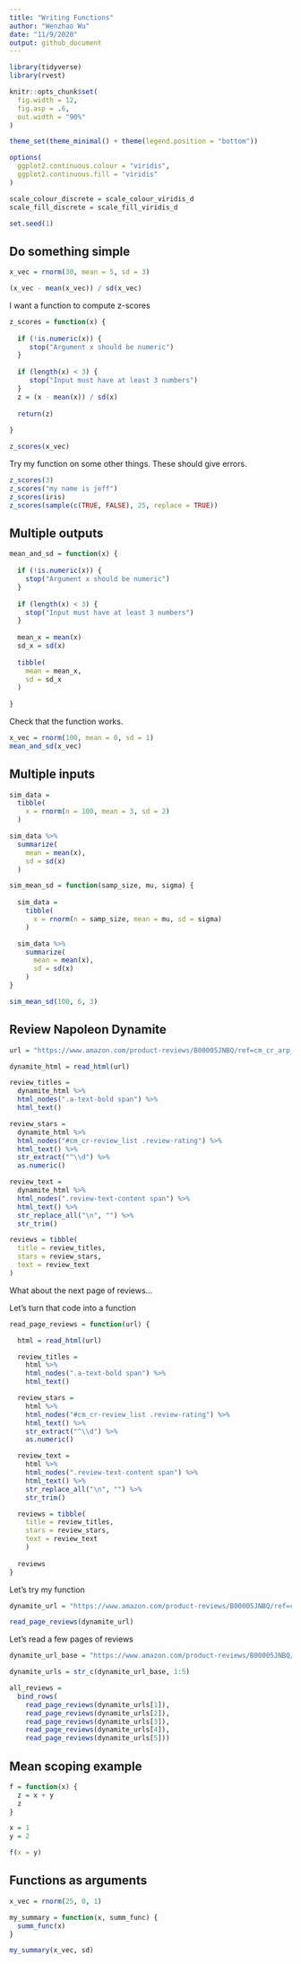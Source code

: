 ```yaml
---
title: "Writing Functions"
author: "Wenzhao Wu"
date: "11/9/2020"
output: github_document
---
```


```r
library(tidyverse)
library(rvest)

knitr::opts_chunk$set(
  fig.width = 12,
  fig.asp = .6,
  out.width = "90%"
)

theme_set(theme_minimal() + theme(legend.position = "bottom"))

options(
  ggplot2.continuous.colour = "viridis",
  ggplot2.continuous.fill = "viridis"
)

scale_colour_discrete = scale_colour_viridis_d
scale_fill_discrete = scale_fill_viridis_d

set.seed(1)
```

## Do something simple

```r
x_vec = rnorm(30, mean = 5, sd = 3)

(x_vec - mean(x_vec)) / sd(x_vec)
```

I want a function to compute z-scores

```r
z_scores = function(x) {
        
  if (!is.numeric(x)) {
     stop("Argument x should be numeric")      
  }        
  
  if (length(x) < 3) {
     stop("Input must have at least 3 numbers")
  }     
  z = (x - mean(x)) / sd(x)
  
  return(z)
              
}

z_scores(x_vec)
```

Try my function on some other things. These should give errors.

```r
z_scores(3)
z_scores("my name is jeff")
z_scores(iris)
z_scores(sample(c(TRUE, FALSE), 25, replace = TRUE))
```

## Multiple outputs

```r
mean_and_sd = function(x) {
        
  if (!is.numeric(x)) {
    stop("Argument x should be numeric")      
  }        
  
  if (length(x) < 3) {
    stop("Input must have at least 3 numbers")
  }   
        
  mean_x = mean(x)
  sd_x = sd(x)
  
  tibble(
    mean = mean_x,
    sd = sd_x
  )
              
}

```

Check that the function works.

```r
x_vec = rnorm(100, mean = 0, sd = 1)
mean_and_sd(x_vec)
```

## Multiple inputs

```r
sim_data = 
  tibble(
    x = rnorm(n = 100, mean = 3, sd = 2)
  )

sim_data %>%
  summarize(
    mean = mean(x),
    sd = sd(x)
  )
```

```r
sim_mean_sd = function(samp_size, mu, sigma) {
        
  sim_data = 
    tibble(
      x = rnorm(n = samp_size, mean = mu, sd = sigma)
    )

  sim_data %>%
    summarize(
      mean = mean(x),
      sd = sd(x)
    )      
}

sim_mean_sd(100, 6, 3)
```

## Review Napoleon Dynamite

```r
url = "https://www.amazon.com/product-reviews/B00005JNBQ/ref=cm_cr_arp_d_viewopt_rvwer?ie=UTF8&reviewerType=avp_only_reviews&sortBy=recent&pageNumber=1"

dynamite_html = read_html(url)

review_titles = 
  dynamite_html %>%
  html_nodes(".a-text-bold span") %>%
  html_text()

review_stars = 
  dynamite_html %>%
  html_nodes("#cm_cr-review_list .review-rating") %>%
  html_text() %>%
  str_extract("^\\d") %>%
  as.numeric()

review_text = 
  dynamite_html %>%
  html_nodes(".review-text-content span") %>%
  html_text() %>% 
  str_replace_all("\n", "") %>% 
  str_trim()

reviews = tibble(
  title = review_titles,
  stars = review_stars,
  text = review_text
)
```

What about the next page of reviews...

Let's turn that code into a function

```r
read_page_reviews = function(url) {

  html = read_html(url)

  review_titles = 
    html %>%
    html_nodes(".a-text-bold span") %>%
    html_text()

  review_stars = 
    html %>%
    html_nodes("#cm_cr-review_list .review-rating") %>%
    html_text() %>%
    str_extract("^\\d") %>%
    as.numeric()

  review_text = 
    html %>%
    html_nodes(".review-text-content span") %>%
    html_text() %>% 
    str_replace_all("\n", "") %>% 
    str_trim()

  reviews = tibble(
    title = review_titles,
    stars = review_stars,
    text = review_text
    )
  
  reviews
}
```

Let's try my function

```r
dynamite_url = "https://www.amazon.com/product-reviews/B00005JNBQ/ref=cm_cr_arp_d_viewopt_rvwer?ie=UTF8&reviewerType=avp_only_reviews&sortBy=recent&pageNumber=2"

read_page_reviews(dynamite_url)
```

Let's read a few pages of reviews

```r
dynamite_url_base = "https://www.amazon.com/product-reviews/B00005JNBQ/ref=cm_cr_arp_d_viewopt_rvwer?ie=UTF8&reviewerType=avp_only_reviews&sortBy=recent&pageNumber="

dynamite_urls = str_c(dynamite_url_base, 1:5)

all_reviews = 
  bind_rows(
    read_page_reviews(dynamite_urls[1]),
    read_page_reviews(dynamite_urls[2]),
    read_page_reviews(dynamite_urls[3]),
    read_page_reviews(dynamite_urls[4]),
    read_page_reviews(dynamite_urls[5]))
```

## Mean scoping example

```r
f = function(x) {
  z = x + y
  z
}

x = 1
y = 2

f(x = y)
```

## Functions as arguments

```r
x_vec = rnorm(25, 0, 1)

my_summary = function(x, summ_func) {
  summ_func(x)
}

my_summary(x_vec, sd)
```

